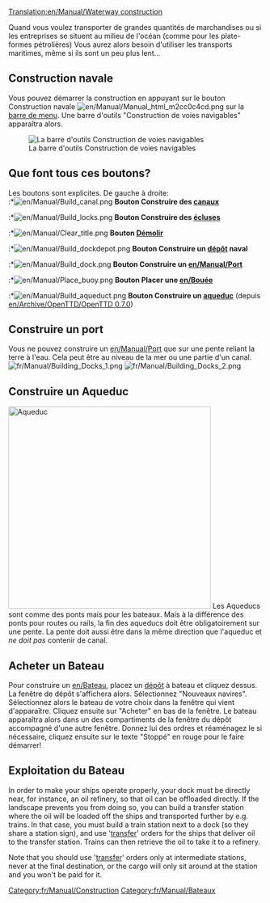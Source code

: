 [[Translation:en/Manual/Waterway construction]]
{{fr/Traduction|en/Manual/Waterway construction|90}}
{{fr/Manual/Table des matières}}

Quand vous voulez transporter de grandes quantités de marchandises ou si les entreprises se situent au milieu de l'océan (comme pour les plate-formes pétrolières) Vous aurez alors besoin d'utiliser les transports maritimes, même si ils sont un peu plus lent...
==Construction navale==
Vous pouvez démarrer la construction en appuyant sur le bouton Construction navale [[File:en/Manual/Manual html m2cc0c4cd.png]] sur la [[en/Manual/Game interface#barre-d-outils-principale|barre de menu]]. Une barre d'outils "Construction de voies navigables" apparaîtra alors.

[[File:fr/Manual/Dock toolbar.png|center|frame|La barre d'outils Construction de voies navigables]]

==Que font tous ces boutons?==
Les boutons sont explicites. De gauche à droite:<br>
:*[[File:en/Manual/Build canal.png]] '''Bouton Construire des [[en/Manual/Water Transport Tiles|canaux]]'''
:*[[File:en/Manual/Build locks.png]] '''Bouton Construire des [[en/Écluses|écluses]]'''
:*[[File:en/Manual/Clear title.png]] '''Bouton [[en/Manual/Landscaping|Démolir]]'''
:*[[File:en/Manual/Build dockdepot.png]] '''Bouton Construire un [[en/Manual/Depots|dépôt]] naval'''
:*[[File:en/Manual/Build dock.png]] '''Bouton Construire un [[en/Manual/Port]]'''
:*[[File:en/Manual/Place buoy.png]] '''Bouton Placer une [[en/Bouée]]'''
:*[[File:en/Manual/Build aqueduct.png]] '''Bouton Construire un [[en/Manual/Waterway construction#building-aqueducts|aqueduc]]''' (depuis [[en/Archive/OpenTTD/OpenTTD 0.7.0]])

==Construire un port==
Vous ne pouvez construire un [[en/Manual/Port]] que sur une pente reliant la terre à l'eau. Cela peut être au niveau de la mer ou une partie d'un canal.
[[File:fr/Manual/Building Docks 1.png|left]] [[File:fr/Manual/Building Docks 2.png]]

==Construire un Aqueduc==
[[File:en/Manual/Aqueduct.png|thumb|400px|Aqueduc]]
Les Aqueducs sont comme des ponts mais pour les bateaux. Mais à la différence des ponts pour routes ou rails, la fin des aqueducs doit être obligatoirement sur une pente. La pente doit aussi être dans la même direction que l'aqueduc et ''ne doit pas'' contenir de canal.<br style="clear:both;">

==Acheter un Bateau==
Pour construire un [[en/Bateau]], placez un [[en/Manual/Depots|dépôt]] à bateau et cliquez dessus. La fenêtre de dépôt s'affichera alors. Sélectionnez "Nouveaux navires". Sélectionnez alors le bateau de votre choix dans la fenêtre qui vient d'apparaître. Cliquez ensuite sur "Acheter" en bas de la fenêtre. Le bateau apparaîtra alors dans un des compartiments de la fenêtre du dépôt accompagné d'une autre fenêtre. Donnez lui des ordres et réaménagez le si nécessaire, cliquez ensuite sur le texte "Stoppé" en rouge pour le faire démarrer!

==Exploitation du Bateau==
{{fr/Attente de traduction}}
In order to make your ships operate properly, your dock must be directly near, for instance, an oil refinery, so that oil can be offloaded directly. If the landscape prevents you from doing so, you can build a transfer station where the oil will be loaded off the ships and transported further by e.g. trains. In that case, you must build a train station next to a dock (so they share a station sign), and use '[[en/Manual/Orders#transfer|transfer]]' orders for the ships that deliver oil to the transfer station. Trains can then retrieve the oil to take it to a refinery.

Note that you should use '[[en/Manual/Orders#transfer|transfer]]' orders only at intermediate stations, never at the final destination, or the cargo will only sit around at the station and you won't be paid for it.
[[Category:fr/Manual/Construction]]
[[Category:fr/Manual/Bateaux]]